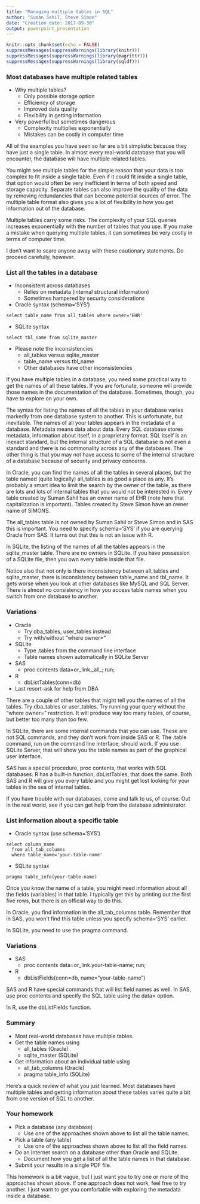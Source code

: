 ```yaml
---
title: "Managing multiple tables in SQL"
author: "Suman Sahil, Steve Simon"
date: "Creation date: 2017-09-30"
output: powerpoint_presentation
---
```


```r
knitr::opts_chunk$set(echo = FALSE)
suppressMessages(suppressWarnings(library(knitr)))
suppressMessages(suppressWarnings(library(magrittr)))
suppressMessages(suppressWarnings(library(sqldf)))
```

### Most databases have multiple related tables
+ Why multiple tables?
  + Only possible storage option
  + Efficiency of storage
  + Improved data quality
  + Flexibility in getting information
+ Very powerful but sometimes dangerous
  + Complexity multiplies exponentially
  + Mistakes can be costly in computer time
  
<div class="notes">

All of the examples you have seen so far are a bit simplistic because they have just a single table. In almost every real-world database that you will encounter, the database will have multiple related tables.

You might see multiple tables for the simple reason that your data is too complex to fit inside a single table. Even if it could fit inside a single table, that option would often be very inefficient in terms of both speed and storage capacity. Separate tables can also improve the quality of the data by removing redundancies that can become potential sources of error. The multiple table format also gives you a lot of flexibility in how you get information out of the database.

Multiple tables carry some risks. The complexity of your SQL queries increases exponentially with the number of tables that you use. If you make a mistake when querying multiple tables, it can sometimes be very costly in terms of computer time.

I don't want to scare anyone away with these cautionary statements. Do proceed carefully, however.

</div>

### List all the tables in a database
+ Inconsistent across databases
  + Relies on metadata (internal structural information)
  + Sometimes hampered by security considerations
+ Oracle syntax (schema='SYS')
```
select table_name from all_tables where owner='EHR'
```
+ SQLite syntax
```
select tbl_name from sqlite_master
```
+ Please note the inconsistencies
  + all_tables versus sqlite_master
  + table_name versus tbl_name
  + Other databases have other inconsistencies

<div class="notes">

If you have multiple tables in a database, you need some practical way to get the names of all these tables. If you are fortunate, someone will provide those names in the documentation of the database. Sometimes, though, you have to explore on your own.

The syntax for listing the names of all the tables in your database varies markedly from one database system to another. This is unfortunate, but inevitable. The names of all your tables appears in the metadata of a database. Metadata means data about data. Every SQL database stores metadata, information about itself, in a proprietary format. SQL itself is an inexact standard, but the internal structure of a SQL database is not even a standard and there is no commonality across any of the databases. The other thing is that you may not have access to some of the internal structure of a database because of security and privacy concerns.

In Oracle, you can find the names of all the tables in several places, but the table named (quite logically) all_tables is as good a place as any. It's probably a smart idea to limit the search by the owner of the table, as there are lots and lots of internal tables that you would not be interested in. Every table created by Suman Sahil has an owner name of EHR (note here that capitalization is important). Tables created by Steve Simon have an owner name of SIMONS.

The all_tables table is not owned by Suman Sahil or Steve Simon and in SAS this is important. You need to specify schema='SYS' if you are querying Oracle from SAS. It turns out that this is not an issue with R.

In SQLite, the listing of the names of all the tables appears in the sqlite_master table. There are no owners in SQLite. If you have possession of a SQLite file, then you own every table inside that file. 

Notice also that not only is there inconsistency between all_tables and sqlite_master, there is inconsistency between table_name and tbl_name. It gets worse when you look at other databases like MySQL and SQL Server. There is almost no consistency in how you access table names when you switch from one database to another.

</div>

### Variations
+ Oracle
  + Try dba_tables, user_tables instead
  + Try with/without "where owner="
+ SQLite
  + Type .tables from the command line interface
  + Table names shown automatically in SQLite Server
+ SAS
  + proc contents data=or_link._all_; run;
+ R
  + dbListTables(conn=db)
+ Last resort--ask for help from DBA
  
<div class="notes">

There are a couple of other tables that might tell you the names of all the tables. Try dba_tables or user_tables. Try running your query without the "where owner=" restriction. It will produce way too many tables, of course, but better too many than too few.

In SQLite, there are some internal commands that you can use. These are not SQL commands, and they don't work from inside SAS or R. The .table command, run on the command line interface, should work. If you use SQLite Server, that will show you the table names as part of the graphical user interface.

SAS has a special procedure, proc contents, that works with SQL databases. R has a built-in function, dbListTables, that does the same. Both SAS and R will give you every table and you might get lost looking for your tables in the sea of internal tables.

If you have trouble with our databases, come and talk to us, of course. Out in the real world, see if you can get help from the database administrator.

</div>

### List information about a specific table
+ Oracle syntax (use schema='SYS')
```
select column_name
  from all_tab_columns 
  where table_name='your-table-name'
```
+ SQLite syntax
```
pragma table_info(your-table-name)
```

<div class="notes">

Once you know the name of a table, you might need information about all the fields (variables) in that table. I typically get this by printing out the first five rows, but there is an official way to do this.

In Oracle, you find information in the all_tab_columns table. Remember that in SAS, you won't find this table unless you specify schema='SYS' earlier.

In SQLite, you need to use the pragma command. 

</div>

### Variations
+ SAS
  + proc contents data=or_link.your-table-name; run;
+ R
  + dbListFields(conn=db, name="your-table-name")

<div class="notes">

SAS and R have special commands that will list field names as well. In SAS, use proc contents and specify the SQL table using the data= option.

In R, use the dbListFields function.

</div>

### Summary
+ Most real-world databases have multiple tables.
+ Get the table names using
  + all_tables (Oracle)
  + sqlite_master (SQLite)
+ Get information about an individual table using
  + all_tab_columns (Oracle)
  + pragma table_info (SQLite)
  
<div class="notes">

Here's a quick review of what you just learned. Most databases have multiple tables and getting information about these tables varies quite a bit from one version of SQL to another.

</div>

### Your homework
+ Pick a database (any database)
  + Use one of the approaches shown above to list all the table names.
+ Pick a table (any table)
  + Use one of the approaches shown above to list all the field names.
+ Do an Internet search on a database other than Oracle and SQLite.
  + Document how you get a list of all the table names in that database.
+ Submit your results in a single PDF file.

<div class="notes">

This homework is a bit vague, but I just want you to try one or more of the approaches shown above. If one approach does not work, feel free to try another. I just want to get you comfortable with exploring the metadata inside a database.

</div>